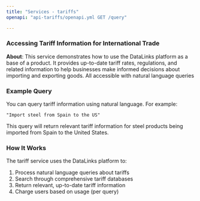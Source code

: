 ```yaml
---
title: "Services - tariffs"
openapi: "api-tariffs/openapi.yml GET /query"

---
```


### Accessing Tariff Information for International Trade

**About**: This service demonstrates how to use the DataLinks platform as a base of a product. It provides up-to-date tariff rates, regulations, and related information to help businesses make informed decisions about importing and exporting goods. All accessible with natural language queries

### **Example Query**

You can query tariff information using natural language. For example:

```
"Import steel from Spain to the US"
```

This query will return relevant tariff information for steel products being imported from Spain to the United States.

### **How It Works**

The tariff service uses the DataLinks platform to:

1. Process natural language queries about tariffs
2. Search through comprehensive tariff databases
3. Return relevant, up-to-date tariff information
4. Charge users based on usage (per query)
